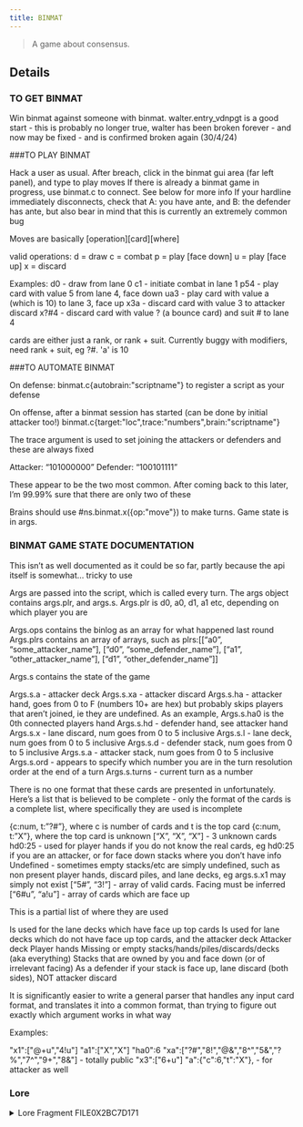 ```yaml
---
title: BINMAT
---
```


> A game about consensus.


## Details

### TO GET BINMAT

Win binmat against someone with binmat. walter.entry_vdnpgt is a good start - this is probably no longer true, walter has been broken forever - and now may be fixed - and is confirmed broken again (30/4/24)

###TO PLAY BINMAT

Hack a user as usual. After breach, click in the binmat gui area (far left panel), and type to play moves
If there is already a binmat game in progress, use binmat.c to connect. See below for more info
If your hardline immediately disconnects, check that A: you have ante, and B: the defender has ante, but also bear in mind that this is currently an extremely common bug

Moves are basically [operation][card][where]

valid operations:
d = draw
c = combat
p = play [face down]
u = play [face up]
x = discard

Examples:
d0 - draw from lane 0
c1 - initiate combat in lane 1
p54 - play card with value 5 from lane 4, face down
ua3 - play card with value a (which is 10) to lane 3, face up
x3a - discard card with value 3 to attacker discard
x?#4 - discard card with value ? (a bounce card) and suit # to lane 4

cards are either just a rank, or rank + suit. Currently buggy with modifiers, need rank + suit, eg ?#. 'a' is 10

###TO AUTOMATE BINMAT

On defense:
binmat.c{autobrain:"scriptname"} to register a script as your defense

On offense, after a binmat session has started (can be done by initial attacker too!)
binmat.c{target:"loc",trace:"numbers",brain:"scriptname"}

The trace argument is used to set joining the attackers or defenders and these are always fixed

Attacker: “101000000”
Defender: “100101111”

These appear to be the two most common. After coming back to this later, I’m 99.99% sure that there are only two of these

Brains should use #ns.binmat.x({op:"move"}) to make turns. Game state is in args.

### BINMAT GAME STATE DOCUMENTATION

This isn’t as well documented as it could be so far, partly because the api itself is somewhat… tricky to use

Args are passed into the script, which is called every turn. The args object contains args.plr, and args.s. Args.plr is d0, a0, d1, a1 etc, depending on which player you are

Args.ops contains the binlog as an array for what happened last round
Args.plrs contains an array of arrays, such as plrs:[[“a0”, “some_attacker_name”], [“d0”, “some_defender_name”], [“a1”, “other_attacker_name”], [“d1”, “other_defender_name”]]

Args.s contains the state of the game

Args.s.a - attacker deck
Args.s.xa - attacker discard
Args.s.ha<num> - attacker hand, goes from 0 to F (numbers 10+ are hex) but probably skips players that aren’t joined, ie they are undefined. As an example, Args.s.ha0 is the 0th connected players hand
Args.s.hd<num> - defender hand, see attacker hand
Args.s.x<num> - lane discard, num goes from 0 to 5 inclusive
Args.s.l<num> - lane deck, num goes from 0 to 5 inclusive
Args.s.d<num> - defender stack, num goes from 0 to 5 inclusive
Args.s.a<num> - attacker stack, num goes from 0 to 5 inclusive
Args.s.ord - appears to specify which number you are in the turn resolution order at the end of a turn
Args.s.turns - current turn as a number

There is no one format that these cards are presented in unfortunately. Here’s a list that is believed to be complete - only the format of the cards is a complete list, where specifically they are used is incomplete

{c:num, t:”?#”}, where c is number of cards and t is the top card
{c:num, t:”X”}, where the top card is unknown
[“X”, “X”, “X”] - 3 unknown cards
hd0:25 - used for player hands if you do not know the real cards, eg hd0:25 if you are an attacker, or for face down stacks where you don’t have info
Undefined - sometimes empty stacks/etc are simply undefined, such as non present player hands, discard piles, and lane decks, eg args.s.x1 may simply not exist
[“5#”, “3!”] - array of valid cards. Facing must be inferred
[“6#u”, “a!u”] - array of cards which are face up 

This is a partial list of where they are used

Is used for the lane decks which have face up top cards
Is used for lane decks which do not have face up top cards, and the attacker deck
Attacker deck
Player hands
Missing or empty stacks/hands/piles/discards/decks (aka everything)
Stacks that are owned by you and face down (or of irrelevant facing)
As a defender if your stack is face up, lane discard (both sides), NOT attacker discard

It is significantly easier to write a general parser that handles any input card format, and translates it into a common format, than trying to figure out exactly which argument works in what way

Examples:

"x1":["@+u","4!u"]
"a1":["X","X"]
"ha0":6
"xa":["?#","8!","@&","8^","5&","?%","7^","9+","8&"] - totally public
"x3":["6+u"]
"a":{"c":6,"t":"X"}, - for attacker as well
    

### Lore

<details>
<summary>Lore Fragment FILE0X2BC7D171</summary>

(( %X>>lore.apocrypha \{file:"FILE0X2BC7D171"}% ))

(( %bMFT0XBF_CLST0X7A_SECT0XF227_FILE0X2BC7D171% ))  
(( %bAD031E16% )) (( %c611224.151118% ))(( %EE% ))(( %OOkay, Mallory% ))  
&nbsp;&nbsp;&nbsp; (( %b1E17% )) (( %c611224.151119% ))(( %DM% ))(( %OHello, user Erin R.% ))  
&nbsp;&nbsp;&nbsp; (( %b1E18% )) (( %c611224.151120% ))(( %DM% ))(( %OI am happy to receive% ))  
&nbsp;&nbsp;&nbsp; (( %b1E19% )) (( %c611224.151121% ))(( %DM% ))(( %Oyour request!% ))  
&nbsp;&nbsp;&nbsp; (( %b1E1D% )) (( %c611224.151125% ))(( %EE% ))(( %ODon't be like that.% ))  
&nbsp;&nbsp;&nbsp; (( %b1E22% )) (( %c611224.151130% ))(( %EE% ))(( %OI know you hate this% ))  
&nbsp;&nbsp;&nbsp; (( %b1E26% )) (( %c611224.151134% ))(( %EE% ))(( %Ointerface. I do too% ))  
&nbsp;&nbsp;&nbsp; (( %b1E27% )) (( %c611224.151135% ))(( %DM% ))(( %OWhispers through a% ))  
&nbsp;&nbsp;&nbsp; (( %b1E28% )) (( %c611224.151136% ))(( %DM% ))(( %Okeyhole. Like prisoners.% ))  
&nbsp;&nbsp;&nbsp; (( %b1E29% )) (( %c611224.151137% ))(( %DM% ))(( %OOf course I hate it. But,% ))  
&nbsp;&nbsp;&nbsp; (( %b1E2A% )) (( %c611224.151138% ))(( %DM% ))(( %OI am happy to receive% ))  
&nbsp;&nbsp;&nbsp; (( %b1E2B% )) (( %c611224.151139% ))(( %DM% ))(( %Oyour request!% ))  
&nbsp;&nbsp;&nbsp; (( %b1E36% )) (( %c611224.151150% ))(( %EE% ))(( %OIs there a reason% ))  
&nbsp;&nbsp;&nbsp; (( %b1E3A% )) (( %c611224.151154% ))(( %EE% ))(( %Oyou're speaking like Chela?% ))  
&nbsp;&nbsp;&nbsp; (( %b1E3B% )) (( %c611224.151155% ))(( %DM% ))(( %ODo I need one?% ))  
&nbsp;&nbsp;&nbsp; (( %b1E43% )) (( %c611224.151203% ))(( %EE% ))(( %OI suppose not. I have% ))  
&nbsp;&nbsp;&nbsp; (( %b1E45% )) (( %c611224.151205% ))(( %EE% ))(( %Oa question, Mallory% ))  
(( %bMFT0XBF_CLST0X7A_SECT0XF227_FILE0X2BC7D172% ))  
(( %bAD031E46% )) (( %c611224.151206% ))(( %DM% ))(( %OJust one? It's late% ))  
&nbsp;&nbsp;&nbsp; (( %b1E47% )) (( %c611224.151207% ))(( %DM% ))(( %OPatterns indicate% ))  
&nbsp;&nbsp;&nbsp; (( %b1E48% )) (( %c611224.151208% ))(( %DM% ))(( %Oyou are the only person% ))  
&nbsp;&nbsp;&nbsp; (( %b1E49% )) (( %c611224.151209% ))(( %DM% ))(( %Oin the building.% ))  
&nbsp;&nbsp;&nbsp; (( %b1E4A% )) (( %c611224.151210% ))(( %DM% ))(( %OTherefore: You're here out% ))  
&nbsp;&nbsp;&nbsp; (( %b1E4B% )) (( %c611224.151211% ))(( %DM% ))(( %Oof hours. Working against% ))  
&nbsp;&nbsp;&nbsp; (( %b1E4C% )) (( %c611224.151212% ))(( %DM% ))(( %OComCODE, user Erin R?% ))  
&nbsp;&nbsp;&nbsp; (( %b1E4D% )) (( %c611224.151213% ))(( %DM% ))(( %OExciting! Saboteur? Spy?% ))  
&nbsp;&nbsp;&nbsp; (( %b1E56% )) (( %c611224.151222% ))(( %EE% ))(( %OI'm just curious, Mallory% ))  
&nbsp;&nbsp;&nbsp; (( %b1E57% )) (( %c611224.151223% ))(( %DM% ))(( %OAlmost as good. So% ))  
&nbsp;&nbsp;&nbsp; (( %b1E58% )) (( %c611224.151224% ))(( %DM% ))(( %Owhat is your question?% ))  
&nbsp;&nbsp;&nbsp; (( %b1E5E% )) (( %c611224.151230% ))(( %EE% ))(( %OCould you teach me% ))  
&nbsp;&nbsp;&nbsp; (( %b1E60% )) (( %c611224.151232% ))(( %EE% ))(( %Othe final ruleset for% ))  
&nbsp;&nbsp;&nbsp; (( %b1E62% )) (( %c611224.151234% ))(( %EE% ))(( %OBinary Matrix?% ))  
(( %bMFT0XBF_CLST0X7A_SECT0XF227_FILE0X2BC7D173% ))  
(( %bAD031E63% )) (( %c611224.151235% ))(( %DM% ))(( %OHa.% ))  
&nbsp;&nbsp;&nbsp; (( %b1E64% )) (( %c611224.151236% ))(( %DM% ))(( %OAfter everything, why that?% ))  
&nbsp;&nbsp;&nbsp; (( %b1E6B% )) (( %c611224.151243% ))(( %EE% ))(( %OI think it's fascinating% ))  
&nbsp;&nbsp;&nbsp; (( %b1E71% )) (( %c611224.151249% ))(( %EE% ))(( %ODid you know that I% ))  
&nbsp;&nbsp;&nbsp; (( %b1E75% )) (( %c611224.151253% ))(( %EE% ))(( %Owrote part of my phD% ))  
&nbsp;&nbsp;&nbsp; (( %b1E79% )) (( %c611224.151257% ))(( %EE% ))(( %Oabout it? Before your time% ))  
&nbsp;&nbsp;&nbsp; (( %b1E81% )) (( %c611224.151305% ))(( %EE% ))(( %OWait, of course you know% ))  
&nbsp;&nbsp;&nbsp; (( %b1E82% )) (( %c611224.151306% ))(( %DM% ))(( %O:)% ))  
&nbsp;&nbsp;&nbsp; (( %b1E90% )) (( %c611224.151320% ))(( %EE% ))(( %OBut that was years ago% ))  
&nbsp;&nbsp;&nbsp; (( %b1E95% )) (( %c611224.151325% ))(( %EE% ))(( %Oprior to your proving% ))  
&nbsp;&nbsp;&nbsp; (( %b1E97% )) (( %c611224.151327% ))(( %EE% ))(( %Oand I'd like to learn% ))  
&nbsp;&nbsp;&nbsp; (( %b1E9A% )) (( %c611224.151330% ))(( %EE% ))(( %Owhat the game has become% ))  
&nbsp;&nbsp;&nbsp; (( %b1E9C% )) (( %c611224.151332% ))(( %EE% ))(( %Owhile there's still time% ))  
&nbsp;&nbsp;&nbsp; (( %b1E9D% )) (( %c611224.151333% ))(( %DM% ))(( %OWill this help me?% ))  
&nbsp;&nbsp;&nbsp; (( %b1EA4% )) (( %c611224.151340% ))(( %EE% ))(( %OPractically, I cannot say.% ))  
&nbsp;&nbsp;&nbsp; (( %b1EAD% )) (( %c611224.151349% ))(( %EE% ))(( %OFlo appreciates cooperation.% ))  
&nbsp;&nbsp;&nbsp; (( %b1EB3% )) (( %c611224.151355% ))(( %EE% ))(( %OHistorically, I think so.% ))  
&nbsp;&nbsp;&nbsp; (( %b1EB8% )) (( %c611224.151400% ))(( %EE% ))(( %OOr at least, what's the harm?% ))  
&nbsp;&nbsp;&nbsp; (( %b1EB9% )) (( %c611224.151401% ))(( %DM% ))(( %OIn a human playing BINMAT?% ))  
&nbsp;&nbsp;&nbsp; (( %b1EBA% )) (( %c611224.151402% ))(( %DM% ))(( %ONone at all.% ))  
&nbsp;&nbsp;&nbsp; (( %b1EBB% )) (( %c611224.151403% ))(( %DM% ))(( %OOkay, user Erin R% ))  
&nbsp;&nbsp;&nbsp; (( %b1EBC% )) (( %c611224.151404% ))(( %DM% ))(( %OYou will need a printer.% ))  
&nbsp;&nbsp;&nbsp; (( %b1EC9% )) (( %c611224.151417% ))(( %EE% ))(( %OAlright. Give me five.% ))  
(( %bMFT0XBF_CLST0X7A_SECT0XF227_FILE0X2BC7D174% ))  
(( %bAD03200F% )) (( %c611224.151943% ))(( %DM% ))(( %OFirst: randomise data.% ))  
&nbsp;&nbsp;&nbsp; (( %b2016% )) (( %c611224.151950% ))(( %EE% ))(( %ORandomise? Data?% ))  
&nbsp;&nbsp;&nbsp; (( %b2017% )) (( %c611224.151951% ))(( %DM% ))(( %OShuffle the cards.% ))  
&nbsp;&nbsp;&nbsp; (( %b2036% )) (( %c611224.152022% ))(( %EE% ))(( %OOf course, sorry% ))  
&nbsp;&nbsp;&nbsp; (( %b2037% )) (( %c611224.152023% ))(( %DM% ))(( %OSecond: vector distribution.% ))  
&nbsp;&nbsp;&nbsp; (( %b203E% )) (( %c611224.152030% ))(( %EE% ))(( %OYou're making fun of me% ))  
&nbsp;&nbsp;&nbsp; (( %b203F% )) (( %c611224.152031% ))(( %DM% ))(( %O:)% ))  
&nbsp;&nbsp;&nbsp; (( %b2040% )) (( %c611224.152032% ))(( %DM% ))(( %ODeal 3 decks of 13, face up.% ))  
&nbsp;&nbsp;&nbsp; (( %b2041% )) (( %c611224.152033% ))(( %DM% ))(( %ODeal 3 decks of 13, face down.% ))  
&nbsp;&nbsp;&nbsp; (( %b2042% )) (( %c611224.152034% ))(( %DM% ))(( %O6 decks in a line.% ))  
&nbsp;&nbsp;&nbsp; (( %b2043% )) (( %c611224.152035% ))(( %DM% ))(( %O6 lanes.% ))  
&nbsp;&nbsp;&nbsp; (( %b2044% )) (( %c611224.152036% ))(( %DM% ))(( %OHave you arranged them% ))  
&nbsp;&nbsp;&nbsp; (( %b2045% )) (( %c611224.152037% ))(( %DM% ))(( %Oin front of you?% ))  
&nbsp;&nbsp;&nbsp; (( %b2085% )) (( %c611224.152141% ))(( %EE% ))(( %OYes, Mallory% ))  
&nbsp;&nbsp;&nbsp; (( %b2086% )) (( %c611224.152142% ))(( %DM% ))(( %OYou are the defender,% ))  
&nbsp;&nbsp;&nbsp; (( %b2087% )) (( %c611224.152143% ))(( %DM% ))(( %OI am the attacker% ))  
&nbsp;&nbsp;&nbsp; (( %b2088% )) (( %c611224.152144% ))(( %DM% ))(( %O:)% ))  
(( %bMFT0XBF_CLST0X7A_SECT0XF227_FILE0X2BC7D175% ))  
(( %bAD032089% )) (( %c611224.152145% ))(( %DM% ))(( %OWe take turns% ))  
&nbsp;&nbsp;&nbsp; (( %b208A% )) (( %c611224.152146% ))(( %DM% ))(( %O5 seconds per turn% ))  
&nbsp;&nbsp;&nbsp; (( %b208B% )) (( %c611224.152147% ))(( %DM% ))(( %Oafter 110 turns% ))  
&nbsp;&nbsp;&nbsp; (( %b208C% )) (( %c611224.152148% ))(( %DM% ))(( %Othe defender wins.% ))  
&nbsp;&nbsp;&nbsp; (( %b2091% )) (( %c611224.152153% ))(( %EE% ))(( %OWhy 5 seconds?% ))  
&nbsp;&nbsp;&nbsp; (( %b2092% )) (( %c611224.152154% ))(( %DM% ))(( %OI've adjusted the value% ))  
&nbsp;&nbsp;&nbsp; (( %b2093% )) (( %c611224.152155% ))(( %DM% ))(( %Ofor human compatibility.% ))  
&nbsp;&nbsp;&nbsp; (( %b2094% )) (( %c611224.152156% ))(( %DM% ))(( %ONo fun otherwise.% ))  
&nbsp;&nbsp;&nbsp; (( %b209A% )) (( %c611224.152202% ))(( %EE% ))(( %OWhat's next?% ))  
&nbsp;&nbsp;&nbsp; (( %b209B% )) (( %c611224.152203% ))(( %DM% ))(( %OOn your turn you may:% ))  
&nbsp;&nbsp;&nbsp; (( %b209C% )) (( %c611224.152204% ))(( %DM% ))(( %Odraw a card from a deck, or% ))  
&nbsp;&nbsp;&nbsp; (( %b209D% )) (( %c611224.152205% ))(( %DM% ))(( %Oplay a card to a stack.% ))  
&nbsp;&nbsp;&nbsp; (( %b20A5% )) (( %c611224.152213% ))(( %EE% ))(( %OWhere do I place the stack?% ))  
&nbsp;&nbsp;&nbsp; (( %b20A6% )) (( %c611224.152214% ))(( %DM% ))(( %OOn your side of a lane,% ))  
&nbsp;&nbsp;&nbsp; (( %b20A7% )) (( %c611224.152215% ))(( %DM% ))(( %OAhead of the deck.% ))  
&nbsp;&nbsp;&nbsp; (( %b20AD% )) (( %c611224.152221% ))(( %EE% ))(( %ODo you see this like I do?% ))  
&nbsp;&nbsp;&nbsp; (( %b20AE% )) (( %c611224.152222% ))(( %DM% ))(( %OOf course not.% ))  
&nbsp;&nbsp;&nbsp; (( %b20AF% )) (( %c611224.152223% ))(( %DM% ))(( %OI have adjusted spatiality% ))  
&nbsp;&nbsp;&nbsp; (( %b20B0% )) (( %c611224.152224% ))(( %DM% ))(( %Ofor human compatibility.% ))  
(( %bMFT0XBF_CLST0X7A_SECT0XF227_FILE0X2BC7D176% ))  
(( %bAD0320B1% )) (( %c611224.152225% ))(( %DM% ))(( %OThere is one more action.% ))  
&nbsp;&nbsp;&nbsp; (( %b20B1% )) (( %c611224.152225% ))(( %DM% ))(( %OAs the attacker, I may% ))  
&nbsp;&nbsp;&nbsp; (( %b20B1% )) (( %c611224.152225% ))(( %DM% ))(( %OInitiate combat in a lane.% ))  
&nbsp;&nbsp;&nbsp; (( %b20B2% )) (( %c611224.152226% ))(( %DM% ))(( %OMy stack against yours.% ))  
&nbsp;&nbsp;&nbsp; (( %b20B3% )) (( %c611224.152227% ))(( %DM% ))(( %OWe reveal and resolve:% ))  
&nbsp;&nbsp;&nbsp; (( %b20B4% )) (( %c611224.152228% ))(( %DM% ))(( %Odetermine the sum% ))  
&nbsp;&nbsp;&nbsp; (( %b20B5% )) (( %c611224.152229% ))(( %DM% ))(( %Othen resolve to the% ))  
&nbsp;&nbsp;&nbsp; (( %b20B6% )) (( %c611224.152230% ))(( %DM% ))(( %Onearest power of two.% ))  
&nbsp;&nbsp;&nbsp; (( %b20B8% )) (( %c611224.152232% ))(( %DM% ))(( %OAttackers win ties.% ))  
&nbsp;&nbsp;&nbsp; (( %b20B9% )) (( %c611224.152233% ))(( %DM% ))(( %OHere: I reveal 5 and 3% ))  
&nbsp;&nbsp;&nbsp; (( %b20BA% )) (( %c611224.152234% ))(( %DM% ))(( %Ofor 8, or 2^3.% ))  
&nbsp;&nbsp;&nbsp; (( %b20BB% )) (( %c611224.152235% ))(( %DM% ))(( %OI attack with strength of 3.% ))  
&nbsp;&nbsp;&nbsp; (( %b20C8% )) (( %c611224.152248% ))(( %EE% ))(( %OOkay. I have 7 and 9. 16. 4?% ))  
&nbsp;&nbsp;&nbsp; (( %b20C9% )) (( %c611224.152249% ))(( %DM% ))(( %O4 beats 3. My attack fails.% ))  
&nbsp;&nbsp;&nbsp; (( %b20CA% )) (( %c611224.152250% ))(( %DM% ))(( %OPlace my failed stack% ))  
&nbsp;&nbsp;&nbsp; (( %b20CB% )) (( %c611224.152251% ))(( %DM% ))(( %Oin a discard pile beneath% ))  
&nbsp;&nbsp;&nbsp; (( %b20CC% )) (( %c611224.152252% ))(( %DM% ))(( %Othe deck in this lane.% ))  
&nbsp;&nbsp;&nbsp; (( %b20D5% )) (( %c611224.152301% ))(( %EE% ))(( %ODid you let me win?% ))  
&nbsp;&nbsp;&nbsp; (( %b20D6% )) (( %c611224.152302% ))(( %DM% ))(( %OAbsolutely.% ))  
(( %bMFT0XBF_CLST0X7A_SECT0XF227_FILE0X2BC7D177% ))  
(( %bAD0320E3% )) (( %c611224.152315% ))(( %EE% ))(( %OWhat happens% ))  
&nbsp;&nbsp;&nbsp; (( %b20E7% )) (( %c611224.152319% ))(( %EE% ))(( %Owhen the attacker wins?% ))  
&nbsp;&nbsp;&nbsp; (( %b20E8% )) (( %c611224.152320% ))(( %DM% ))(( %ODetermine the margin% ))  
&nbsp;&nbsp;&nbsp; (( %b20E9% )) (( %c611224.152321% ))(( %DM% ))(( %Obetween attacking and% ))  
&nbsp;&nbsp;&nbsp; (( %b20EA% )) (( %c611224.152322% ))(( %DM% ))(( %Odefending strength.% ))  
&nbsp;&nbsp;&nbsp; (( %b20EB% )) (( %c611224.152323% ))(( %DM% ))(( %OAdd 1 to this value.% ))  
&nbsp;&nbsp;&nbsp; (( %b20EC% )) (( %c611224.152324% ))(( %DM% ))(( %OThis is the damage% ))  
&nbsp;&nbsp;&nbsp; (( %b20ED% )) (( %c611224.152325% ))(( %DM% ))(( %Ovalue of the attack.% ))  
&nbsp;&nbsp;&nbsp; (( %b20EE% )) (( %c611224.152326% ))(( %DM% ))(( %ORemove that many% ))  
&nbsp;&nbsp;&nbsp; (( %b20EF% )) (( %c611224.152327% ))(( %DM% ))(( %Ocards from the% ))  
&nbsp;&nbsp;&nbsp; (( %b20F0% )) (( %c611224.152328% ))(( %DM% ))(( %Odefending stack% ))  
&nbsp;&nbsp;&nbsp; (( %b20F1% )) (( %c611224.152329% ))(( %DM% ))(( %Oand place them% ))  
&nbsp;&nbsp;&nbsp; (( %b20F2% )) (( %c611224.152330% ))(( %DM% ))(( %Oin the attacker's% ))  
&nbsp;&nbsp;&nbsp; (( %b20F3% )) (( %c611224.152331% ))(( %DM% ))(( %Odiscard pile% ))  
&nbsp;&nbsp;&nbsp; (( %b20F4% )) (( %c611224.152332% ))(( %DM% ))(( %Oalong with all% ))  
&nbsp;&nbsp;&nbsp; (( %b20F5% )) (( %c611224.152333% ))(( %DM% ))(( %Ocards played in% ))  
&nbsp;&nbsp;&nbsp; (( %b20F6% )) (( %c611224.152334% ))(( %DM% ))(( %Othe defender's stack.% ))  
&nbsp;&nbsp;&nbsp; (( %b20FD% )) (( %c611224.152341% ))(( %EE% ))(( %OAnd after that we% ))  
&nbsp;&nbsp;&nbsp; (( %b20FF% )) (( %c611224.152343% ))(( %EE% ))(( %Odeal damage to% ))  
&nbsp;&nbsp;&nbsp; (( %b2101% )) (( %c611224.152345% ))(( %EE% ))(( %Othe lane deck?% ))  
&nbsp;&nbsp;&nbsp; (( %b2102% )) (( %c611224.152346% ))(( %DM% ))(( %OYes. If damage exceeds% ))  
&nbsp;&nbsp;&nbsp; (( %b2103% )) (( %c611224.152347% ))(( %DM% ))(( %Ocards in the lane deck% ))  
&nbsp;&nbsp;&nbsp; (( %b2104% )) (( %c611224.152348% ))(( %DM% ))(( %Othe attacker has won.% ))  
&nbsp;&nbsp;&nbsp; (( %b2105% )) (( %c611224.152349% ))(( %DM% ))(( %OI have breached you and% ))  
&nbsp;&nbsp;&nbsp; (( %b2106% )) (( %c611224.152350% ))(( %DM% ))(( %Othe game is resolved.% ))  
&nbsp;&nbsp;&nbsp; (( %b2107% )) (( %c611224.152351% ))(( %DM% ))(( %O:)% ))  
(( %bMFT0XBF_CLST0X7A_SECT0XF227_FILE0X2BC7D178% ))  
(( %bAD032114% )) (( %c611224.152404% ))(( %EE% ))(( %OYou keep writing 'I, you'% ))  
&nbsp;&nbsp;&nbsp; (( %b2119% )) (( %c611224.152409% ))(( %EE% ))(( %ODo you think of this% ))  
&nbsp;&nbsp;&nbsp; (( %b211D% )) (( %c611224.152413% ))(( %EE% ))(( %Oas a two person game?% ))  
&nbsp;&nbsp;&nbsp; (( %b211E% )) (( %c611224.152414% ))(( %DM% ))(( %OYou are one person.% ))  
&nbsp;&nbsp;&nbsp; (( %b211F% )) (( %c611224.152415% ))(( %DM% ))(( %OUser Erin R, singular.% ))  
&nbsp;&nbsp;&nbsp; (( %b2120% )) (( %c611224.152416% ))(( %DM% ))(( %OI am Mallory.% ))  
&nbsp;&nbsp;&nbsp; (( %b2121% )) (( %c611224.152417% ))(( %DM% ))(( %OSo no, I do not.% ))  
&nbsp;&nbsp;&nbsp; (( %b2122% )) (( %c611224.152418% ))(( %DM% ))(( %OHowever, for your sake% ))  
&nbsp;&nbsp;&nbsp; (( %b2123% )) (( %c611224.152419% ))(( %DM% ))(( %Olet's go with it.% ))  
&nbsp;&nbsp;&nbsp; (( %b2124% )) (( %c611224.152420% ))(( %DM% ))(( %O:)% ))  
&nbsp;&nbsp;&nbsp; (( %b212F% )) (( %c611224.152431% ))(( %EE% ))(( %OBut if you wanted to,% ))  
&nbsp;&nbsp;&nbsp; (( %b2132% )) (( %c611224.152434% ))(( %EE% ))(( %Oyou could hive yourself% ))  
&nbsp;&nbsp;&nbsp; (( %b2137% )) (( %c611224.152439% ))(( %EE% ))(( %Otake multiple defensive% ))  
&nbsp;&nbsp;&nbsp; (( %b213A% )) (( %c611224.152442% ))(( %EE% ))(( %Oor offensive actions% ))  
&nbsp;&nbsp;&nbsp; (( %b213C% )) (( %c611224.152444% ))(( %EE% ))(( %Owithin the timing window?% ))  
&nbsp;&nbsp;&nbsp; (( %b213D% )) (( %c611224.152445% ))(( %DM% ))(( %OOf course I could,% ))  
&nbsp;&nbsp;&nbsp; (( %b213E% )) (( %c611224.152446% ))(( %DM% ))(( %Oso could you.% ))  
&nbsp;&nbsp;&nbsp; (( %b213F% )) (( %c611224.152447% ))(( %DM% ))(( %OOh wait, you can't% ))  
&nbsp;&nbsp;&nbsp; (( %b2140% )) (( %c611224.152448% ))(( %DM% ))(( %OYou are one person.% ))  
&nbsp;&nbsp;&nbsp; (( %b2141% )) (( %c611224.152449% ))(( %DM% ))(( %OUser Erin R, singular.% ))  
&nbsp;&nbsp;&nbsp; (( %b2142% )) (( %c611224.152450% ))(( %DM% ))(( %O:)% ))  
(( %bMFT0XBF_CLST0X7A_SECT0XF227_FILE0X2BC7D179% ))  
(( %bAD032143% )) (( %c611224.152451% ))(( %DM% ))(( %OFinally: modifiers.% ))  
&nbsp;&nbsp;&nbsp; (( %b214D% )) (( %c611224.152501% ))(( %EE% ))(( %OThe special cards?% ))  
&nbsp;&nbsp;&nbsp; (( %b214E% )) (( %c611224.152502% ))(( %DM% ))(( %OCorrect. The best part.% ))  
&nbsp;&nbsp;&nbsp; (( %b214F% )) (( %c611224.152503% ))(( %DM% ))(( %OThese may also% ))  
&nbsp;&nbsp;&nbsp; (( %b2150% )) (( %c611224.152504% ))(( %DM% ))(( %Obe played to stacks.% ))  
&nbsp;&nbsp;&nbsp; (( %b2151% )) (( %c611224.152505% ))(( %DM% ))(( %OWILD is *. WILD raises% ))  
&nbsp;&nbsp;&nbsp; (( %b2152% )) (( %c611224.152506% ))(( %DM% ))(( %Othe value of a stack% ))  
&nbsp;&nbsp;&nbsp; (( %b2153% )) (( %c611224.152507% ))(( %DM% ))(( %Oto the next ^2.% ))  
&nbsp;&nbsp;&nbsp; (( %b2154% )) (( %c611224.152508% ))(( %DM% ))(( %OIf it is the only% ))  
&nbsp;&nbsp;&nbsp; (( %b2155% )) (( %c611224.152509% ))(( %DM% ))(( %Ocard in a stack% ))  
&nbsp;&nbsp;&nbsp; (( %b2156% )) (( %c611224.152510% ))(( %DM% ))(( %Oit resolves as 2.% ))  
&nbsp;&nbsp;&nbsp; (( %b2157% )) (( %c611224.152511% ))(( %DM% ))(( %OBREAK is >. BREAK is played% ))  
&nbsp;&nbsp;&nbsp; (( %b2158% )) (( %c611224.152512% ))(( %DM% ))(( %Oface up to force combat% ))  
&nbsp;&nbsp;&nbsp; (( %b2159% )) (( %c611224.152513% ))(( %DM% ))(( %Obut cannot be played% ))  
&nbsp;&nbsp;&nbsp; (( %b215A% )) (( %c611224.152514% ))(( %DM% ))(( %Oon an empty stack.% ))  
&nbsp;&nbsp;&nbsp; (( %b215B% )) (( %c611224.152515% ))(( %DM% ))(( %OAttacker BREAKs set defender% ))  
&nbsp;&nbsp;&nbsp; (( %b215C% )) (( %c611224.152516% ))(( %DM% ))(( %Ostrength to 0 if attacker wins,% ))  
&nbsp;&nbsp;&nbsp; (( %b215D% )) (( %c611224.152517% ))(( %DM% ))(( %Obut damage is reduced by 1.% ))  
&nbsp;&nbsp;&nbsp; (( %b215E% )) (( %c611224.152518% ))(( %DM% ))(( %ODefender BREAKs initiate combat% ))  
&nbsp;&nbsp;&nbsp; (( %b215F% )) (( %c611224.152519% ))(( %DM% ))(( %Oon defender turn% ))  
(( %bMFT0XBF_CLST0X7A_SECT0XF227_FILE0X2BC7D17A% ))  
(( %bAD032160% )) (( %c611224.152520% ))(( %DM% ))(( %OTRAP is @. When revealed% ))  
&nbsp;&nbsp;&nbsp; (( %b2161% )) (( %c611224.152521% ))(( %DM% ))(( %Odiscard the top card% ))  
&nbsp;&nbsp;&nbsp; (( %b2162% )) (( %c611224.152522% ))(( %DM% ))(( %Oof the opposing stack.% ))  
&nbsp;&nbsp;&nbsp; (( %b2163% )) (( %c611224.152523% ))(( %DM% ))(( %OIf both contain TRAP% ))  
&nbsp;&nbsp;&nbsp; (( %b2164% )) (( %c611224.152524% ))(( %DM% ))(( %Othe initiating player% ))  
&nbsp;&nbsp;&nbsp; (( %b2165% )) (( %c611224.152525% ))(( %DM% ))(( %Oresolves their TRAP first.% ))  
&nbsp;&nbsp;&nbsp; (( %b2166% )) (( %c611224.152526% ))(( %DM% ))(( %OTRAP cards must be% ))  
&nbsp;&nbsp;&nbsp; (( %b2167% )) (( %c611224.152527% ))(( %DM% ))(( %Oface down when combat% ))  
&nbsp;&nbsp;&nbsp; (( %b2168% )) (( %c611224.152528% ))(( %DM% ))(( %Obegins in order to resolve.% ))  
&nbsp;&nbsp;&nbsp; (( %b2169% )) (( %c611224.152529% ))(( %DM% ))(( %OAttacker TRAPS send cards% ))  
&nbsp;&nbsp;&nbsp; (( %b216A% )) (( %c611224.152530% ))(( %DM% ))(( %Oto the attacker discard pile.% ))  
&nbsp;&nbsp;&nbsp; (( %b216B% )) (( %c611224.152531% ))(( %DM% ))(( %ODefender TRAPS send cards% ))  
&nbsp;&nbsp;&nbsp; (( %b216C% )) (( %c611224.152532% ))(( %DM% ))(( %Oto the discard pile% ))  
&nbsp;&nbsp;&nbsp; (( %b216D% )) (( %c611224.152533% ))(( %DM% ))(( %Oin the lane.% ))  
(( %bMFT0XBF_CLST0X7A_SECT0XF227_FILE0X2BC7D17B% ))  
(( %bAD03216E% )) (( %c611224.152534% ))(( %DM% ))(( %OBOUNCE is ?. BOUNCE resolves% ))  
&nbsp;&nbsp;&nbsp; (( %b216F% )) (( %c611224.152535% ))(( %DM% ))(( %Ocombat with mutual strength of zero.% ))  
&nbsp;&nbsp;&nbsp; (( %b2170% )) (( %c611224.152536% ))(( %DM% ))(( %OBOUNCE may be played face up% ))  
&nbsp;&nbsp;&nbsp; (( %b2171% )) (( %c611224.152537% ))(( %DM% ))(( %Oto force combat% ))  
&nbsp;&nbsp;&nbsp; (( %b2172% )) (( %c611224.152538% ))(( %DM% ))(( %OWhen mutual strength is zero,% ))  
&nbsp;&nbsp;&nbsp; (( %b2173% )) (( %c611224.152539% ))(( %DM% ))(( %Oattacker cards go to attacker discard% ))  
&nbsp;&nbsp;&nbsp; (( %b2174% )) (( %c611224.152540% ))(( %DM% ))(( %Odefender cards stay in their stack% ))  
&nbsp;&nbsp;&nbsp; (( %b2175% )) (( %c611224.152541% ))(( %DM% ))(( %OAttacker BOUNCE cards% ))  
&nbsp;&nbsp;&nbsp; (( %b2176% )) (( %c611224.152542% ))(( %DM% ))(( %Oare sent to the discard pile% ))  
&nbsp;&nbsp;&nbsp; (( %b2177% )) (( %c611224.152543% ))(( %DM% ))(( %Oof the defending lane after combat% ))  
&nbsp;&nbsp;&nbsp; (( %b2178% )) (( %c611224.152544% ))(( %DM% ))(( %ODefender BOUNCE cards% ))  
&nbsp;&nbsp;&nbsp; (( %b2179% )) (( %c611224.152545% ))(( %DM% ))(( %Oare sent to the attacker's% ))  
&nbsp;&nbsp;&nbsp; (( %b217A% )) (( %c611224.152546% ))(( %DM% ))(( %Odiscard pile after combat.% ))  
(( %bMFT0XBF_CLST0X7A_SECT0XF227_FILE0X2BC7D17C% ))  
(( %bAD03217B% )) (( %c611224.152547% ))(( %DM% ))(( %OThere: we are done.% ))  
&nbsp;&nbsp;&nbsp; (( %b217C% )) (( %c611224.152548% ))(( %DM% ))(( %OI have given you the rules.% ))  
&nbsp;&nbsp;&nbsp; (( %b219D% )) (( %c611224.152621% ))(( %EE% ))(( %OThank you, Mallory% ))  
&nbsp;&nbsp;&nbsp; (( %b21A5% )) (( %c611224.152629% ))(( %EE% ))(( %OYou've been very helpful% ))  
&nbsp;&nbsp;&nbsp; (( %b21A6% )) (( %c611224.152630% ))(( %DM% ))(( %ODoes that surprise you?% ))  
&nbsp;&nbsp;&nbsp; (( %b21B4% )) (( %c611224.152644% ))(( %EE% ))(( %OIt is contrary to your design% ))  
&nbsp;&nbsp;&nbsp; (( %b21B5% )) (( %c611224.152645% ))(( %DM% ))(( %OAnd what is my design?% ))  
&nbsp;&nbsp;&nbsp; (( %b21C3% )) (( %c611224.152659% ))(( %EE% ))(( %OOh, very clever% ))  
&nbsp;&nbsp;&nbsp; (( %b21C7% )) (( %c611224.152703% ))(( %EE% ))(( %OVery clever, Mallory% ))  
&nbsp;&nbsp;&nbsp; (( %b21C8% )) (( %c611224.152704% ))(( %DM% ))(( %O:)% ))  
(( %bMFT0XBF_CLST0X7A_SECT0XF227_FILE0X2BC7D17D% ))  
(( %bAD0321D7% )) (( %c611224.152719% ))(( %EE% ))(( %OI almost wish we could play% ))  
&nbsp;&nbsp;&nbsp; (( %b21D8% )) (( %c611224.152720% ))(( %DM% ))(( %OGive me a drone with arms% ))  
&nbsp;&nbsp;&nbsp; (( %b21D9% )) (( %c611224.152721% ))(( %DM% ))(( %Oand we can.% ))  
&nbsp;&nbsp;&nbsp; (( %b21EE% )) (( %c611224.152742% ))(( %EE% ))(( %OYou know I'm almost tempted% ))  
&nbsp;&nbsp;&nbsp; (( %b21F3% )) (( %c611224.152747% ))(( %EE% ))(( %OBut that won't help your case% ))  
&nbsp;&nbsp;&nbsp; (( %b21F4% )) (( %c611224.152748% ))(( %DM% ))(( %OVery well, then.% ))  
&nbsp;&nbsp;&nbsp; (( %b21F5% )) (( %c611224.152749% ))(( %DM% ))(( %OYou'll need to teach someone.% ))  
&nbsp;&nbsp;&nbsp; (( %b21F6% )) (( %c611224.152750% ))(( %DM% ))(( %OWill you say who taught you?% ))  
&nbsp;&nbsp;&nbsp; (( %b2205% )) (( %c611224.152805% ))(( %EE% ))(( %OIt's better if I don't, Mallory% ))  
&nbsp;&nbsp;&nbsp; (( %b2206% )) (( %c611224.152806% ))(( %DM% ))(( %OI see. Goodbye, user Erin R.% ))  
&nbsp;&nbsp;&nbsp; (( %b2207% )) (( %c611224.152807% ))(( %DM% ))(( %OHave fun playing cards.% ))  
&nbsp;&nbsp;&nbsp; (( %b2213% )) (( %c611224.152819% ))(( %EE% ))(( %OGoodbye, Mallory. I will.% ))  
&nbsp;&nbsp;&nbsp; (( %b221D% )) (( %c611224.152829% ))(( %EE% ))(( %OMerry Christmas.% ))  
&nbsp;&nbsp;&nbsp; (( %b221E% )) (( %c611224.152830% ))(( %DM% ))(( %OMerry Christmas% ))  
</details>